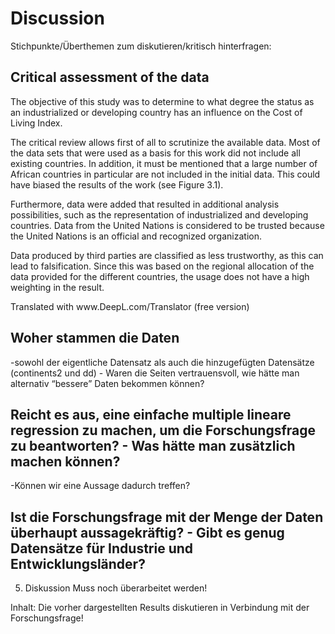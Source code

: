 # Discussion

Stichpunkte/Überthemen zum diskutieren/kritisch hinterfragen:

## Critical assessment of the data 
The objective of this study was to determine to what degree the status as an industrialized or developing country has an influence on the Cost of Living Index.

The critical review allows first of all to scrutinize the available data. Most of the data sets that were used as a basis for this work did not include all existing countries. In addition, it must be mentioned that a large number of African countries in particular are not included in the initial data. This could have biased the results of the work (see Figure 3.1).

Furthermore, data were added that resulted in additional analysis possibilities, such as the representation of industrialized and developing countries. Data from the United Nations is considered to be trusted because the United Nations is an official and recognized organization. 

Data produced by third parties are classified as less trustworthy, as this can lead to falsification. Since this was based on the regional allocation of the data provided for the different countries, the usage does not have a high weighting in the result. 

Translated with www.DeepL.com/Translator (free version)

## Woher stammen die Daten
-sowohl der eigentliche Datensatz als auch die hinzugefügten Datensätze (continents2 und dd) - Waren die Seiten vertrauensvoll, wie hätte man alternativ "bessere" Daten bekommen können?

## Reicht es aus, eine einfache multiple lineare regression zu machen, um die Forschungsfrage zu beantworten? - Was hätte man zusätzlich machen können?
-Können wir eine Aussage dadurch treffen?

## Ist die Forschungsfrage mit der Menge der Daten überhaupt aussagekräftig? - Gibt es genug Datensätze für Industrie und Entwicklungsländer?

5. Diskussion
Muss noch überarbeitet werden!

Inhalt:
Die vorher dargestellten Results diskutieren in Verbindung mit der Forschungsfrage!